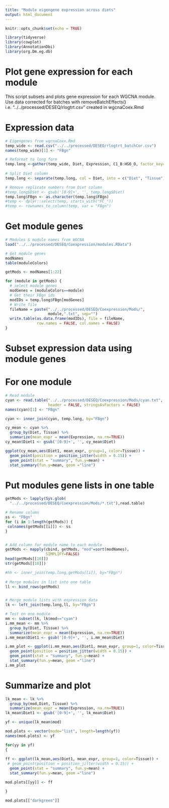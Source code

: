```yaml
---
title: "Module eigengene expression across diets"
output: html_document
---
```


```r
knitr::opts_chunk$set(echo = TRUE)

library(tidyverse)
library(cowplot)
library(AnnotationDbi)
library(org.Dm.eg.db)

```

# Plot gene expression for each module
This script subsets and plots gene expression for each WGCNA module. Use data corrected for batches with removeBatchEffects() i.e. "../../processed/DESEQ/rlogtrt.csv" created in wgcnaCoex.Rmd

# Expression data

```r
# Eigengenes from wgcnaCoex.Rmd
temp_wide <- read.csv("../../processed/DESEQ/rlogtrt_batchCor.csv")
names(temp_wide)[1] <- "FBgn"           

# Reformat to long form
temp.long <-gather(temp_wide, Diet, Expression, C1_B:HS6_O, factor_key=FALSE)
                    
# Split Diet column
temp.long <- separate(temp.long, col = Diet, into = c("Diet", "Tissue"), sep = "_") 

# Remove replicate numbers from Diet column
#temp.long$Diet <- gsub('[0-9]+', '', temp.long$Diet)
temp.long$FBgn <- as.character(temp.long$FBgn)
#temp <- dplyr::select(temp, starts_with("FC_"))
#temp <- rownames_to_column(temp, var = "FBgn") 
```

# Get module genes

```r
# Modules & module names from WGCNA
load("../../processed/DESEQ/Coexpression/modules.RData")

# Get module genes
modNames
table(moduleColors)

getMods <- modNames[1:22]

for (module in getMods) {
  # select module genes
  modGenes = (moduleColors==module)
  # Get their FBgn ids
  modIDs = temp.long$FBgn[modGenes]
  # Write file
  fileName = paste("../../processed/DESEQ/Coexpression/Mods/", 
                   module,".txt", sep="")
  write.table(as.data.frame(modIDs), file = fileName,
              row.names = FALSE, col.names = FALSE)
}

```

# Subset expression data using module genes
# For one module

```r
# Read module
cyan <- read.table("../../processed/DESEQ/Coexpression/Mods/cyan.txt",
                   header = FALSE, stringsAsFactors = FALSE) 
names(cyan)[1] <- "FBgn"

cyan <- inner_join(cyan, temp.long, by="FBgn")

cy_mean <- cyan %>%
  group_by(Diet, Tissue) %>%
  summarize(mean_expr = mean(Expression, na.rm=TRUE))
cy_mean$Diet1 <- gsub('[0-9]+', '', cy_mean$Diet)

ggplot(cy_mean,aes(Diet1, mean_expr, group=1, color=Tissue)) +
  geom_point(position = position_jitter(width = 0.15)) +
  geom_point(stat = "summary", fun.y=mean) +
  stat_summary(fun.y=mean, geom ="line")

```

# Put modules gene lists in one table

```r
getMods <- lapply(Sys.glob(
  "../../processed/DESEQ/Coexpression/Mods/*.txt"),read.table)

# Rename column
ss <- "FBgn"
for (i in 1:length(getMods)) {
 colnames(getMods[[i]]) <- ss 
}


# Add column for module name to each module
getMods <- mapply(cbind, getMods, "mod"=sort(modNames), 
                  SIMPLIFY=FALSE)
head(getMods[[10]])
str(getMods[[10]])

#hh <- inner_join(temp.long,getMods[[i]], by="FBgn")
 
# Merge modules in list into one table
ll <- bind_rows(getMods)


# Merge module lists with expression data
lk <- left_join(temp.long,ll, by="FBgn")

# Test on one module
mm <- subset(lk, lk$mod=="cyan")
i.mm_mean <- mm %>%
  group_by(Diet, Tissue) %>%
  summarize(mean_expr = mean(Expression, na.rm=TRUE))
i.mm_mean$Diet1 <- gsub('[0-9]+', '', i.mm_mean$Diet)

i.mm_plot <- ggplot(i.mm_mean,aes(Diet1, mean_expr, group=1, color=Tissue)) +
  geom_point(position = position_jitter(width = 0.15)) +
  geom_point(stat = "summary", fun.y=mean) +
  stat_summary(fun.y=mean, geom ="line")
i.mm_plot
```

# Summarize and plot

```r
lk_mean <- lk %>%
  group_by(mod,Diet, Tissue) %>%
  summarize(mean_expr = mean(Expression, na.rm=TRUE))
lk_mean$Diet1 <- gsub('[0-9]+', '', lk_mean$Diet)

yf <- unique(lk_mean$mod)

mod.plots <- vector(mode="list", length=length(yf))
names(mod.plots) <- yf

for(yy in yf)
{
  
ff <- ggplot(lk_mean,aes(Diet1, mean_expr, group=1, color=Tissue)) +
 # geom_point(position = position_jitter(width = 0.15)) +
  geom_point(stat = "summary", fun.y=mean) +
  stat_summary(fun.y=mean, geom ="line")

mod.plots[[yy]] <- ff

}

mod.plots[["darkgreen"]]



```

